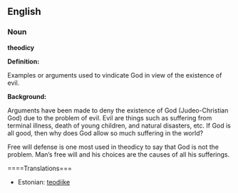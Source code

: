 ==English==

===Noun===

'''theodicy''' 


'''Definition:''' 

Examples or arguments used to vindicate God in view of the existence of evil.  


'''Background:''' 

Arguments have been made to deny the existence of God (Judeo-Christian God) due to the problem of evil.  Evil are things such as suffering from terminal illness, death of young children, and natural disasters, etc.  If God is all good, then why does God allow so much suffering in the world?  

Free will defense is one most used in theodicy to say that God is not the problem.  Man’s free will and his choices are the causes of all his sufferings.


====Translations===
*Estonian: [[teodiike]]